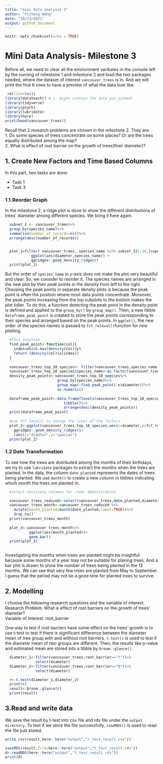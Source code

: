 ```yaml
---
title: "mini data analysis 3"
author: "Yicheng Wang"
date: "10/23/2021"
output: github_document
---
```


```r
knitr::opts_chunk$set(echo = TRUE)
```

# Mini Data Analysis- Milestone 3
Before all, we need to clear all the environment varibales in the console left by the running of milestone 1 and milestone 2 and load the two packages needed, where the dataset of interest `vancouver_trees` is in. And we will print the first 6 rows to have a preview of what the data look like.
```r
 rm(list=ls()) 
library(datateachr) # <- might contain the data you picked!
library(tidyverse)
library(psych)
library(lubridate)
library(here)
print(head(vancouver_trees))
```

Recall that 2 research problems are chosen in the milestone 2. They are:  
1. Do some species of trees concentrate on some places? Or are the trees equally distributed among the map?  
2. What is effect of root barrier on the growth of trees(their diameter)?

## 1. Create New Factors and Time Based Columns

In this part, two tasks are done:  

* Task 1
* Task 3

### 1.1.Reorder Graph
In the milestone 2, a ridge plot is done to show the different distributions of trees' diameter among different species. We bring it here again.  
```r
  subset_1 <- vancouver_trees%>%
  group_by(species_name)%>%
  summarise(number_of_records=n())%>%
  arrange(desc(number_of_records))


  plot_1=filter( vancouver_trees, species_name %in% subset_1[1:10,]$species_name) %>% 
            ggplot(aes(diameter,species_name)) +
            ggridges::geom_density_ridges()
  print(plot_1)
```

But the order of `species_name` in y-axis does not make the plot very beautiful and clear. So, we consider to reorder it. The species names are arranged in the new plot by their peak points in the density from left to the right.  Choosing the peak points in separate density plots is because the peak point is often the position where most data points concentrate. Moreover, the peak points increasing from the top subplots to the bottom makes the plot tidier. To do this, a function detecting the peak point in the density point is defined and applied to the `group_by()` by `group_map()`. Then, a new tibble `dataframe_peak_point` is created to store the peak points corresponding to their species and arranged based on the peak points. In `ggplot()`, the new order of the species names is passed to `fct_relevel()`function for new plotting. 
```r
  
  #This function 
  find_peak_point<-function(col){
    index=which.max(density(col)$y)
    return (density(col)$x[index])
  }
  
  vancouver_trees_top_10_species<- filter(vancouver_trees,species_name %in% (subset_1[1:10,])$species_name)
  vancouver_trees_top_10_species$species_name<-as.factor(vancouver_trees_top_10_species$species_name)
  density_peak_points<-vancouver_trees_top_10_species%>%
                        group_by(species_name)%>%
                        group_map(~find_peak_point(.x$diameter))%>%
                        as.numeric()
  
  dataframe_peak_point<-data.frame(levels(vancouver_trees_top_10_species$species_name),density_peak_points)%>%
                           tibble()%>%
                           arrange(desc(density_peak_points))
  print(dataframe_peak_point)
  
  #use fct_level() to change the level of the factors
  plot_2<-ggplot(vancouver_trees_top_10_species,aes(x=diameter,y=fct_relevel( species_name,dataframe_peak_point[[1]])))+ 
    ggridges::geom_density_ridges()+
    labs(x="diamter",y="species")
  print(plot_2)
```

### 1.2 Date Transformation 

To see how the trees are distributed among the months of their birthdays, we try to use `lubridate` packages to extract the months when the trees are planted. In the data, the column `date_planted` represents the dates of trees being planted. We use `month()` to create a new column in tibbles indicating which month the trees are planted in.  
```r
  #select necessary columns for clear demonstration

  vancouver_trees_reduced<-select(vancouver_trees,date_planted,diameter)
  vancouver_trees_month<-vancouver_trees_reduced %>% 
    mutate(month_planted=month(date_planted,label=TRUE))%>%
    drop_na()
  print(vancouver_trees_month)
  
  plot_3<-vancouver_trees_month%>%
           ggplot(aes(month_planted))+
           geom_bar()
  print(plot_3)
          

```
  
  Investigating the months when trees are planted might be insightful because some months of a year may not be suitable for planing trees. And a bar plot is drawn to show the number of trees being planted in the 12 months. We can see that very few trees are planted from May to September. I guess that the period may not be a good time for planted trees to survive.

## 2. Modelling
I choose the following research questions and the variable of interest.  
Research Problem: What is effect of root barriers on the growth of trees' diameter?  
Variable of Interest: root_barrier

One way to test if root barriers have some effect on the trees' growth is to use t-test to test if there is significant difference between the diameter mean of tree group with and without root barriers. `t.test()` is used to test if the diameter mean of two groups are different. Then, the results like p-value and estimated mean are stored into a tibble by `broom::glance()`.
```r
  diameter_1<-filter(vancouver_trees,root_barrier=="Y")%>%
              select(diameter)
  diameter_2<-filter(vancouver_trees,root_barrier=="N")%>%
              select(diameter)

  r<-t.test(diameter_1,diameter_2)
  print(r)
  result<-broom::glance(r)
  print(result)
```
## 3.Read and write data 
We save the result by t-test into csv file and rds file under the `output directory`. To test if we store the file successfully, `readRDS()` is used to read the file just stored. 
```r

write_csv(result,here::here("output","t_test_result.csv"))

saveRDS(result,file=here::here("output","t_test_result.rds"))
d<-readRDS(here::here("output","t_test_result.rds"))
print(d)

```

